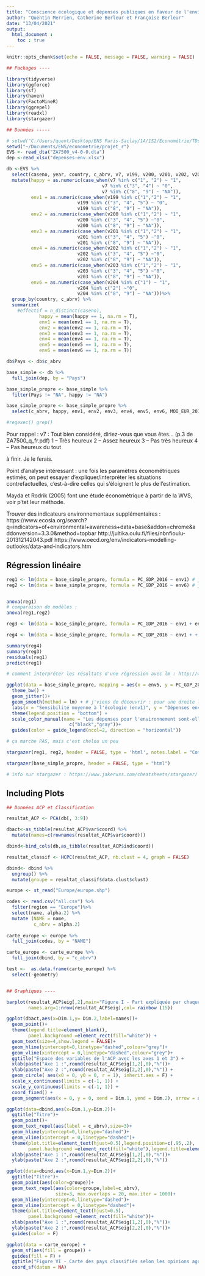 ```yaml
---
title: "Conscience écologique et dépenses publiques en faveur de l'environnement"
author: "Quentin Merrien, Catherine Berleur et Françoise Berleur"
date: "13/04/2021"
output: 
  html_document : 
    toc : true
---
```


```r
knitr::opts_chunk$set(echo = FALSE, message = FALSE, warning = FALSE)

## Packages ----

library(tidyverse)
library(ggforce)
library(sf)
library(haven)
library(FactoMineR)
library(ggrepel)
library(readxl)
library(stargazer)

## Données -----

# setwd("C:/Users/quent/Desktop/ENS Paris-Saclay/1A/1S2/Econométrie/TDs/Bases de données/Documents")
setwd("~/Documents/ENS/econometrie/projet_r")
EVS <- read_dta("ZA7500_v4-0-0.dta")
dep <-read_xlsx("depenses-env.xlsx")

db <-EVS %>% 
  select(caseno, year, country, c_abrv, v7, v199, v200, v201, v202, v203, v204) %>%
  mutate(happy = as.numeric(case_when(v7 %in% c("1", "2") ~ "1", 
                                   v7 %in% c("3", "4") ~ "0",
                                   v7 %in% c("8", "9") ~ "NA")), 
         env1 = as.numeric(case_when(v199 %in% c("1","2") ~ "1", 
                          v199 %in% c("3", "4", "5") ~ "0",
                          v199 %in% c("8", "9") ~ "NA")), 
         env2 = as.numeric(case_when(v200 %in% c("1","2") ~ "1", 
                          v200 %in% c("3", "4", "5") ~"0",
                          v200 %in% c("8", "9") ~ "NA")), 
         env3 = as.numeric(case_when(v201 %in% c("1","2") ~ "1", 
                          v201 %in% c("3", "4", "5") ~"0",
                          v201 %in% c("8", "9") ~ "NA")), 
         env4 = as.numeric(case_when(v202 %in% c("1","2") ~ "1", 
                          v202 %in% c("3", "4", "5") ~"0",
                          v202 %in% c("8", "9") ~ "NA")), 
         env5 = as.numeric(case_when(v203 %in% c("1","2") ~ "1", 
                          v203 %in% c("3", "4", "5") ~"0",
                          v203 %in% c("8", "9") ~ "NA")), 
         env6 = as.numeric(case_when(v204 %in% c("1") ~ "1", 
                          v204 %in% c("2") ~"0",
                          v204 %in% c("8", "9") ~ "NA")))%>%
  group_by(country, c_abrv) %>%
  summarize(
    #effectif = n_distinct(caseno),
            happy = mean(happy == 1, na.rm = T), 
            env1 = mean(env1 == 1, na.rm = T), 
            env2 = mean(env2 == 1, na.rm = T), 
            env3 = mean(env3 == 1, na.rm = T), 
            env4 = mean(env4 == 1, na.rm = T), 
            env5 = mean(env5 == 1, na.rm = T), 
            env6 = mean(env6 == 1, na.rm = T))

db$Pays <- db$c_abrv

base_simple <- db %>%
  full_join(dep, by = "Pays")

base_simple_propre <- base_simple %>%
  filter(Pays != "NA", happy != "NA")

base_simple_propre <- base_simple_propre %>%
  select(c_abrv, happy, env1, env2, env3, env4, env5, env6, MOI_EUR_2016, PC_GDP_2016) 

#regexec() grep()

```

Pour rappel : 
v7 : Tout bien considéré, diriez-vous que vous êtes...  (p.3 de ZA7500_q_fr.pdf)
         1 – Très heureux
         2 – Assez heureux
         3 – Pas très heureux
         4 – Pas heureux du tout

à finir.
Je le ferais. 

  

Point d'analyse intéressant : 
une fois les paramètres économétriques estimés, on peut essayer d'expliquer/interpréter les situations contrefactuelles, c'est-à-dire celles qui s'éloignent le plus de l'estimation. 

Mayda et Rodrik (2005) font une étude économétrique à partir de la WVS, voir p'tet leur méthode. 

Trouver des indicateurs environnementaux supplémentaires : 
https://www.ecosia.org/search?q=indicators+of+environmental+awareness+data+base&addon=chrome&addonversion=3.3.0&method=topbar
http://jultika.oulu.fi/files/nbnfioulu-201312142043.pdf
https://www.oecd.org/env/indicators-modelling-outlooks/data-and-indicators.htm


## Régression linéaire







```r
reg1 <- lm(data = base_simple_propre, formula = PC_GDP_2016 ~ env1) # je sais pas quoi faire avec ça, mais à approfondir
reg2 <- lm(data = base_simple_propre, formula = PC_GDP_2016 ~ env6) # je sais pas quoi faire avec ça, mais à approfondir


anova(reg1)
# comparaison de modèles :
anova(reg1,reg2)

reg3 <- lm(data = base_simple_propre, formula = PC_GDP_2016 ~ env1 + env6 + happy + MOI_EUR_2016)

reg4 <- lm(data = base_simple_propre, formula = PC_GDP_2016 ~ env1 + + env2 + env3 + env4 + env5 + env6 + happy + MOI_EUR_2016)

summary(reg4)
summary(reg3)
residuals(reg1)
predict(reg1)

# comment interpréter les résultats d'une régression avec lm : http://www.learnbymarketing.com/tutorials/linear-regression-in-r/

ggplot(data = base_simple_propre, mapping = aes(x = env5, y = PC_GDP_2016)) +
  theme_bw() +
  geom_jitter()+
  geom_smooth(method = lm) + # j'viens de découvrir : pour une droite linéaire, faut mettre method = lm, sinon, loess est pas mal 
  labs(x = "Sensibilité moyenne à l'écologie (env1)", y = "Dépenses environnementales en part de PIB") +
  theme(legend.position = "bottom") +
  scale_color_manual(name = "Les dépenses pour l'environnement sont-elles sensibles à l'opinion publique ?", values =
                       c("black","gray"))+
  guides(color = guide_legend(ncol=2, direction = "horizontal"))


```


```r

# ça marche PAS, mais c'est chelou un peu

stargazer(reg1, reg2, header = FALSE, type = 'html', notes.label = "Comments", notes = "Pas très significatif toussa, à creuser")

stargazer(base_simple_propre, header = FALSE, type = "html")

# info sur stargazer : https://www.jakeruss.com/cheatsheets/stargazer/ ou
```








## Including Plots


```r

## Données ACP et Classification

resultat_ACP <- PCA(db[, 3:9])

dbact<-as_tibble(resultat_ACP$var$coord) %>% 
  mutate(names=c(rownames(resultat_ACP$var$coord)))

dbind<-bind_cols(db,as_tibble(resultat_ACP$ind$coord))

resultat_classif <- HCPC(resultat_ACP, nb.clust = 4, graph = FALSE)

dbind<- dbind %>%
  ungroup() %>%
  mutate(groupe = resultat_classif$data.clust$clust)

europe <- st_read("Europe/europe.shp")

codes <- read.csv("all.csv") %>%
  filter(region == "Europe")%>%
  select(name, alpha.2) %>%
  mutate (NAME = name, 
          c_abrv = alpha.2)
  
carte_europe <- europe %>%
  full_join(codes, by = "NAME")

carte_europe <- carte_europe %>%
  full_join(dbind, by = "c_abrv")

test <-  as.data.frame(carte_europe) %>%
  select(-geometry)


## Graphiques ----

barplot(resultat_ACP$eig[,2],main="Figure I - Part expliquée par chaque axe dans la variance totale",
        names.arg=1:nrow(resultat_ACP$eig),col= rainbow (15))

ggplot(dbact,aes(x=Dim.1,y= Dim.2,label=names))+
  geom_point()+
  theme(legend.title=element_blank(),
        panel.background =element_rect(fill="white")) +
  geom_text(size=4,show.legend = FALSE)+
  geom_hline(yintercept=0,linetype="dashed",colour="grey")+
  geom_vline(xintercept = 0,linetype="dashed",colour="grey")+
  ggtitle("Espace des variables de l'ACP avec les axes 1 et 3") +
  xlab(paste("Axe 1 :",round(resultat_ACP$eig[1,2],0),"%"))+
  ylab(paste("Axe 2 :",round(resultat_ACP$eig[2,2],0),"%")) +
  geom_circle( aes(x0 = 0, y0 = 0, r = 1), inherit.aes = F) + 
  scale_x_continuous(limits = c(-1, 1)) +
  scale_y_continuous(limits = c(-1, 1)) +
  coord_fixed() +
  geom_segment(aes(x = 0, y = 0, xend = Dim.1, yend = Dim.2), arrow = arrow())

ggplot(data=dbind,aes(x=Dim.1,y=Dim.2))+
  ggtitle("Titre")+
  geom_point()+
  geom_text_repel(aes(label = c_abrv),size=3)+
  geom_hline(yintercept=0,linetype="dashed")+
  geom_vline(xintercept = 0,linetype="dashed")+
  theme(plot.title=element_text(hjust=0.5),legend.position=c(.95,.2),
        panel.background =element_rect(fill="white"),legend.title=element_blank())+
  xlab(paste("Axe 1 :",round(resultat_ACP$eig[1,2],0),"%"))+
  ylab(paste("Axe 2 :",round(resultat_ACP$eig[2,2],0),"%"))

ggplot(data=dbind,aes(x=Dim.1,y=Dim.2))+
  ggtitle("Titre")+
  geom_point(aes(color=groupe))+
  geom_text_repel(aes(color=groupe,label=c_abrv),
                  size=3, max.overlaps = 20, max.iter = 1000)+
  geom_hline(yintercept=0,linetype="dashed")+
  geom_vline(xintercept = 0,linetype="dashed")+
  theme(plot.title=element_text(hjust=0.5),
        panel.background =element_rect(fill="white"))+
  xlab(paste("Axe 1 :",round(resultat_ACP$eig[1,2],0),"%"))+
  ylab(paste("Axe 2 :",round(resultat_ACP$eig[2,2],0),"%"))+ 
  guides(color = F)

ggplot(data = carte_europe) +
  geom_sf(aes(fill = groupe)) + 
  guides(fill = F) +
  ggtitle("Figure VI - Carte des pays classifiés selon les opinions agrégées sur l'environnement") +
  coord_sf(datum = NA)





```
